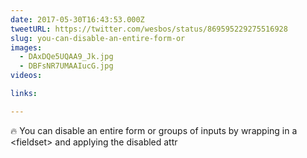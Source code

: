 ```yaml
---
date: 2017-05-30T16:43:53.000Z
tweetURL: https://twitter.com/wesbos/status/869595229275516928
slug: you-can-disable-an-entire-form-or
images:
  - DAxDQe5UQAA9_Jk.jpg
  - DBFsNR7UMAAIucG.jpg
videos:

links:

---
```

🔥 You can disable an entire form or groups of inputs by wrapping in a &lt;fieldset&gt; and applying the disabled attr
